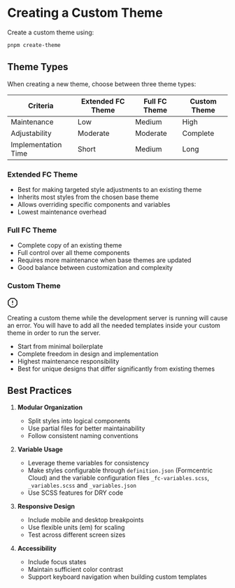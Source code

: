 
<Meta title='EN/Themes/Creating Themes' />

# Creating a Custom Theme

Create a custom theme using:

```bash
pnpm create-theme
```

## Theme Types

When creating a new theme, choose between three theme types:

<div style={{ overflowX: 'auto' }}>
    <table style={{ width: '100%', borderCollapse: 'collapse' }}>
        <thead>
            <tr>
                <th style={{ textAlign: 'left', padding: '8px', borderBottom: '2px solid #ddd' }}>Criteria</th>
                <th style={{ textAlign: 'left', padding: '8px', borderBottom: '2px solid #ddd' }}>Extended FC Theme</th>
                <th style={{ textAlign: 'left', padding: '8px', borderBottom: '2px solid #ddd' }}>Full FC Theme</th>
                <th style={{ textAlign: 'left', padding: '8px', borderBottom: '2px solid #ddd' }}>Custom Theme</th>
            </tr>
        </thead>
        <tbody>
            <tr>
                <td style={{ padding: '8px', borderBottom: '1px solid #ddd' }}>Maintenance</td>
                <td style={{ padding: '8px', borderBottom: '1px solid #ddd' }}>
                    <span style={{ color: 'rgb(0, 200, 0)' }}>Low</span>
                </td>
                <td style={{ padding: '8px', borderBottom: '1px solid #ddd' }}>
                    <span style={{ color: 'rgb(200, 200, 0)' }}>Medium</span>
                </td>
                <td style={{ padding: '8px', borderBottom: '1px solid #ddd' }}>
                    <span style={{ color: 'rgb(200, 0, 0)' }}>High</span>
                </td>
            </tr>
            <tr>
                <td style={{ padding: '8px', borderBottom: '1px solid #ddd' }}>Adjustability</td>
                <td style={{ padding: '8px', borderBottom: '1px solid #ddd' }}>
                    <span style={{ color: 'rgb(200, 200, 0)' }}>Moderate</span>
                </td>
                <td style={{ padding: '8px', borderBottom: '1px solid #ddd' }}>
                    <span style={{ color: 'rgb(200, 200, 0)' }}>Moderate</span>
                </td>
                <td style={{ padding: '8px', borderBottom: '1px solid #ddd' }}>
                    <span style={{ color: 'rgb(0, 200, 0)' }}>Complete</span>
                </td>
            </tr>
            <tr>
                <td style={{ padding: '8px', borderBottom: '1px solid #ddd' }}>Implementation Time</td>
                <td style={{ padding: '8px', borderBottom: '1px solid #ddd' }}>
                    <span style={{ color: 'rgb(0, 200, 0)' }}>Short</span>
                </td>
                <td style={{ padding: '8px', borderBottom: '1px solid #ddd' }}>
                    <span style={{ color: 'rgb(200, 200, 0)' }}>Medium</span>
                </td>
                <td style={{ padding: '8px', borderBottom: '1px solid #ddd' }}>
                    <span style={{ color: 'rgb(200, 0, 0)' }}>Long</span>
                </td>
            </tr>
        </tbody>
    </table>
</div>

### Extended FC Theme

- Best for making targeted style adjustments to an existing theme
- Inherits most styles from the chosen base theme
- Allows overriding specific components and variables
- Lowest maintenance overhead

### Full FC Theme

- Complete copy of an existing theme
- Full control over all theme components
- Requires more maintenance when base themes are updated
- Good balance between customization and complexity

### Custom Theme

<div
    style={{
        backgroundColor: '#F4A553',
        borderRadius: 12,
        padding: '0.5rem 1rem',
        display: 'flex',
        alignItems: 'center',
        gap: '1rem',
    }}
>
    <svg
        xmlns='http://www.w3.org/2000/svg'
        width='24'
        height='24'
        viewBox='0 0 24 24'
        fill='none'
        stroke='currentColor'
        stroke-width='2'
        stroke-linecap='round'
        stroke-linejoin='round'
        class='lucide lucide-octagon-alert-icon lucide-octagon-alert'
    >
        <path d='M12 16h.01' />
        <path d='M12 8v4' />
        <path d='M15.312 2a2 2 0 0 1 1.414.586l4.688 4.688A2 2 0 0 1 22 8.688v6.624a2 2 0 0 1-.586 1.414l-4.688 4.688a2 2 0 0 1-1.414.586H8.688a2 2 0 0 1-1.414-.586l-4.688-4.688A2 2 0 0 1 2 15.312V8.688a2 2 0 0 1 .586-1.414l4.688-4.688A2 2 0 0 1 8.688 2z' />
    </svg>
    <p>
        Creating a custom theme while the development server is running will cause an error. You will have to add all
        the needed templates inside your custom theme in order to run the server.
    </p>
</div>

- Start from minimal boilerplate
- Complete freedom in design and implementation
- Highest maintenance responsibility
- Best for unique designs that differ significantly from existing themes

## Best Practices

1. **Modular Organization**

    - Split styles into logical components
    - Use partial files for better maintainability
    - Follow consistent naming conventions

2. **Variable Usage**

    - Leverage theme variables for consistency
    - Make styles configurable through `definition.json` (Formcentric Cloud) and the variable configuration files `_fc-variables.scss`, `_variables.scss` and `_variables.json`
    - Use SCSS features for DRY code

3. **Responsive Design**

    - Include mobile and desktop breakpoints
    - Use flexible units (em) for scaling
    - Test across different screen sizes

4. **Accessibility**
    - Include focus states
    - Maintain sufficient color contrast
    - Support keyboard navigation when building custom templates

